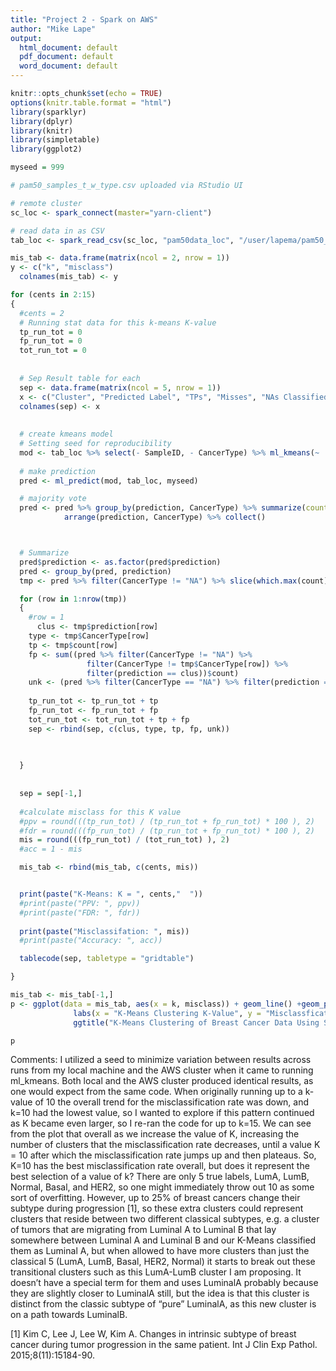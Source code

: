 ```yaml
---
title: "Project 2 - Spark on AWS"
author: "Mike Lape"
output:
  html_document: default
  pdf_document: default
  word_document: default
---
```


```r
knitr::opts_chunk$set(echo = TRUE)
options(knitr.table.format = "html") 
library(sparklyr)
library(dplyr)
library(knitr)
library(simpletable)
library(ggplot2)

myseed = 999
```

```r
# pam50_samples_t_w_type.csv uploaded via RStudio UI

# remote cluster
sc_loc <- spark_connect(master="yarn-client")

# read data in as CSV
tab_loc <- spark_read_csv(sc_loc, "pam50data_loc", "/user/lapema/pam50_samples_t_w_type.csv")

mis_tab <- data.frame(matrix(ncol = 2, nrow = 1))
y <- c("k", "misclass")
  colnames(mis_tab) <- y

for (cents in 2:15)
{
  #cents = 2
  # Running stat data for this k-means K-value
  tp_run_tot = 0
  fp_run_tot = 0
  tot_run_tot = 0
  
  
  # Sep Result table for each
  sep <- data.frame(matrix(ncol = 5, nrow = 1))
  x <- c("Cluster", "Predicted Label", "TPs", "Misses", "NAs Classified")
  colnames(sep) <- x
  
  
  # create kmeans model
  # Setting seed for reproducibility
  mod <- tab_loc %>% select(- SampleID, - CancerType) %>% ml_kmeans(~ ., centers = cents, seed = myseed) 
  
  # make prediction
  pred <- ml_predict(mod, tab_loc, myseed)

  # majority vote
  pred <- pred %>% group_by(prediction, CancerType) %>% summarize(count=n())%>% 
            arrange(prediction, CancerType) %>% collect()



  # Summarize
  pred$prediction <- as.factor(pred$prediction) 
  pred <- group_by(pred, prediction)
  tmp <- pred %>% filter(CancerType != "NA") %>% slice(which.max(count))

  for (row in 1:nrow(tmp)) 
  {
    #row = 1
      clus <- tmp$prediction[row]
    type <- tmp$CancerType[row]
    tp <- tmp$count[row]
    fp <- sum((pred %>% filter(CancerType != "NA") %>% 
                 filter(CancerType != tmp$CancerType[row]) %>% 
                 filter(prediction == clus))$count)
    unk <- (pred %>% filter(CancerType == "NA") %>% filter(prediction == clus))$count
    
    tp_run_tot <- tp_run_tot + tp
    fp_run_tot <- fp_run_tot + fp
    tot_run_tot <- tot_run_tot + tp + fp
    sep <- rbind(sep, c(clus, type, tp, fp, unk))

  
    
  }
  
  
  sep = sep[-1,]
  
  #calculate misclass for this K value
  #ppv = round(((tp_run_tot) / (tp_run_tot + fp_run_tot) * 100 ), 2)
  #fdr = round(((fp_run_tot) / (tp_run_tot + fp_run_tot) * 100 ), 2)
  mis = round(((fp_run_tot) / (tot_run_tot) ), 2)
  #acc = 1 - mis

  mis_tab <- rbind(mis_tab, c(cents, mis))


  print(paste("K-Means: K = ", cents,"  "))  
  #print(paste("PPV: ", ppv))  
  #print(paste("FDR: ", fdr))
  
  print(paste("Misclassifation: ", mis))  
  #print(paste("Accuracy: ", acc))  

  tablecode(sep, tabletype = "gridtable")

}


```

```r
mis_tab <- mis_tab[-1,]
p <- ggplot(data = mis_tab, aes(x = k, misclass)) + geom_line() +geom_point() +
              labs(x = "K-Means Clustering K-Value", y = "Misclassfication Rate") +
              ggtitle("K-Means Clustering of Breast Cancer Data Using Spark on AWS Cluster")

p
```



Comments:
I utilized a seed to minimize variation between results across runs from my local machine and the AWS cluster when it came to running ml_kmeans.  Both local and the AWS cluster produced identical results, as one would expect from the same code.  When originally running up to a k-value of 10 the overall trend for the misclassification rate was down, and k=10 had the lowest value, so I wanted to explore if this pattern continued as K became even larger, so I re-ran the code for up to k=15.  We can see from the plot that overall as we increase the value of K, increasing the number of clusters that the misclassification rate decreases, until a value K = 10 after which the misclassification rate jumps up and then plateaus.  So, K=10 has the best misclassification rate overall, but does it represent the best selection of a value of k?  There are only 5 true labels, LumA, LumB, Normal, Basal, and HER2, so one might immediately throw out 10 as some sort of overfitting.  However, up to 25% of breast cancers change their subtype during progression [1], so these extra clusters could represent clusters that reside between two different classical subtypes, e.g. a cluster of tumors that are migrating from Luminal A to Luminal B that lay somewhere between Luminal A and Luminal B and our K-Means classified them as Luminal A, but when allowed to have more clusters than just the classical 5 (LumA, LumB, Basal, HER2, Normal) it starts to break out these transitional clusters such as this LumA-LumB cluster I am proposing.  It doesn’t have a special term for them and uses LuminalA probably because they are slightly closer to LuminalA still, but the idea is that this cluster is distinct from the classic subtype of “pure” LuminalA, as this new cluster is on a path towards LuminalB.

[1] Kim C, Lee J, Lee W, Kim A. Changes in intrinsic subtype of breast cancer during tumor progression in the same patient. Int J Clin Exp Pathol. 2015;8(11):15184-90. 

